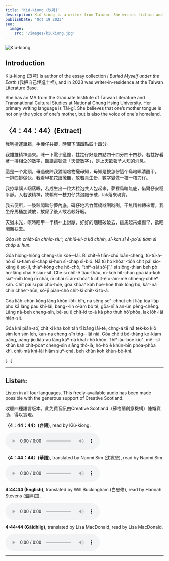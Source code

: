 ```yaml
---
title: 'Kiú-kiong (玖芎)'
description: Kiú-kiong is a writer from Taiwan. She writes fiction and nonfiction, in Mandarin and Tâi-gí.
publishDate: 'Oct 19 2023'
seo:
  image:
    src: '/images/kiukiong.jpg'
---
```



![Kiú-kiong](/images/kiukiong.jpg)

## Introduction

Kiú-kiong (玖芎) is author of the essay collection _I Buried Myself under the Earth_ (我把自己埋進土裡), and in 2023 was writer-in-residence at the Taiwan Literature Base.

She has an MA from the Graduate Institute of Taiwan Literature and Transnational Cultural Studies at National Chung Hsing University. Her primary writing language is Tâi-gí. She believes that one’s mother tongue is not only the voice of one's mother, but is also the voice of one's homeland.

## <Icon name="mdi:book-open-variant-outline" class="inline-flex align-middle text-4xl" /> 〈4：44：44〉(Extract)

我咧捷運車箱，手機仔共揤，時間下晡四點四十四分。

我雄雄精神過來。眯一下電子亂鐘，拄拄仔好是四點四十四分四十四秒。若拄好看著一排相仝的數字，聽講這號做「天使數字」，是上天欲報予人知的消息。

這是一个兆頭，毋過彼陣我猶閣啥物攏毋知，毋知是按怎佇這个烏暗暝清醒甲。
一排四排做伙，我看甲花花讀攏無，敢若真生份，數字變做一枝一枝刀仔。

我掠準講人睏落眠，若成生出一粒大粒泡共人包起來，夢裡烏暗無底，偌爾仔安穩平靜。人若欲精神，袂輸有一枝刀仔共泡黜予破，lak落來現實。

我去便所，一肢跤閣踏佇夢內底，磚仔地若竹篙橋㽎咧㽎咧，干焦精神轉來爾。我坐佇馬桶加減放，放尿了後人敢若較好睏。

天猶未光，暝時睏甲一半精神上討厭，好好的睏眠破破去，這馬起來嫌傷早，欲睏閣睏袂去。

_Góa leh chia̍t-ūn chhia-siuⁿ, chhiú-ki-á kā chhi̍h, sî-kan sī ē-po͘ sì tiám sì cha̍p sì hun._

Góa hiông-hiông cheng-sîn kòe--lâi. Bî chi̍t-ē tiān-chú loān-cheng, tú-tú-á-hó sī sì-tiám sì-chap sì-hun sì-chap sì-bió. Nā tú hó khòaⁿ-tio̍h chi̍t pâi sio-kāng ê sò͘-jī, thiaⁿ-kóng che hō-chò, “thiⁿ-sài sò͘-jī,” sī siōng-thian beh pò hō͘-lâng chai ê siau-sit.
Che sī chi̍t-ê tiāu-thâu, m̄-koh hit-chūn góa iáu-koh siáⁿ-mi̍h lóng m̄ chai, m̄ chai sī án-chóaⁿ tī chit-ê o͘-àm-mê chheng-chhéⁿ kah.
Chi̍t pâi sì pâi chò-hóe, góa khòaⁿ kah hoe-hoe tha̍k lóng bô, káⁿ-ná chin chheⁿ-hūn, sò͘-jī piàn-chò chi̍t-ki chi̍t-ki to-á.

Góa lia̍h-chún kóng lâng khùn-lo̍h-bîn, nā sêng seⁿ-chhut chi̍t lia̍p tōa lia̍p pho kā lâng pau khí-lâi, bang--lih o͘-àm bô té, gōa-nī á an-ún pêng-chēng. Lâng nā-beh cheng-sîn, bē-su ū chi̍t-ki to-á kā pho thuh hō͘ phòa, lak lo̍h-lâi hiān-si̍t.

Góa khì piān-só͘, chi̍t ki kha koh ta̍h tī bāng lāi-té, chng-á tē nā tek-ko kiô sìm leh sìm leh, kan-na cheng-sîn tńg--lâi niā. Góa chē tī bé-tháng ke-kiám pàng, pàng-jiō liáu-āu lâng káⁿ-ná khah-hó khùn.
Thiⁿ iáu-bōe kiuⁿ, mê--sî khùn kah chi̍t-pòaⁿ cheng-sîn siāng thó-ià, hó-hó ê khùn-bîn phòa-phòa khì, chit-má khí-lâi hiâm siuⁿ-chá, beh khùn koh khùn-bē-khì.

[...]

---

## <Icon name="mdi:headset" class="inline-flex align-middle text-4xl" /> Listen:

Listen in all four languages. This freely-available audio has been made possible with the generous support of Creative Scotland.

收聽四種語言版本。此免費音訊由Creative Scotland（蘇格蘭創意機構）慷慨資助，得以實現。

**〈4：44：44〉(台語)**, read by Kiú-kiong.

<audio controls>
  <source src="https://connect.windandbones.com/s/qmKwKJBneptwic3/download/KiuKiong-TW.mp3" type="audio/mp3" />
  Your browser does not support the audio element.
</audio>

**〈4：44：44〉(華語)**, translated by Naomi Sím (沈宛瑩), read by Naomi Sím.

<audio controls>
  <source src="https://connect.windandbones.com/s/TX45fYte53dprxs/download/KiuKiong-ZW.mp3" type="audio/mp3" />
  Your browser does not support the audio element.
</audio>

**4:44:44 (English)**, translated by Will Buckingham (白忠修), read by Hannah Stevens (溫婷誼).

<audio controls>
  <source src="https://connect.windandbones.com/s/6KaRWR7E4dcYCyg/download/KiuKiong-EN.mp3" type="audio/mp3" />
  Your browser does not support the audio element.
</audio>

**4:44:44 (Gàidhlig)**, translated by Lisa MacDonald, read by Lisa MacDonald.

<audio controls>
  <source src="https://connect.windandbones.com/s/Yo2LC393EfKgTwL/download/KiuKiong-GA.mp3" type="audio/mp3" />
  Your browser does not support the audio element.
</audio>

---

<Order />
